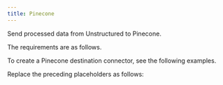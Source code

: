 ```yaml
---
title: Pinecone
---
```



<FirstTimeAPIDestinationConnector />

Send processed data from Unstructured to Pinecone.

The requirements are as follows.


<PineconePrerequisites />

To create a Pinecone destination connector, see the following examples.


<CodeGroup>
    <PineconeSDK />
    <PineconeAPIRESTCreate />
</CodeGroup>

Replace the preceding placeholders as follows:


<PineconeAPIPlaceholders />


